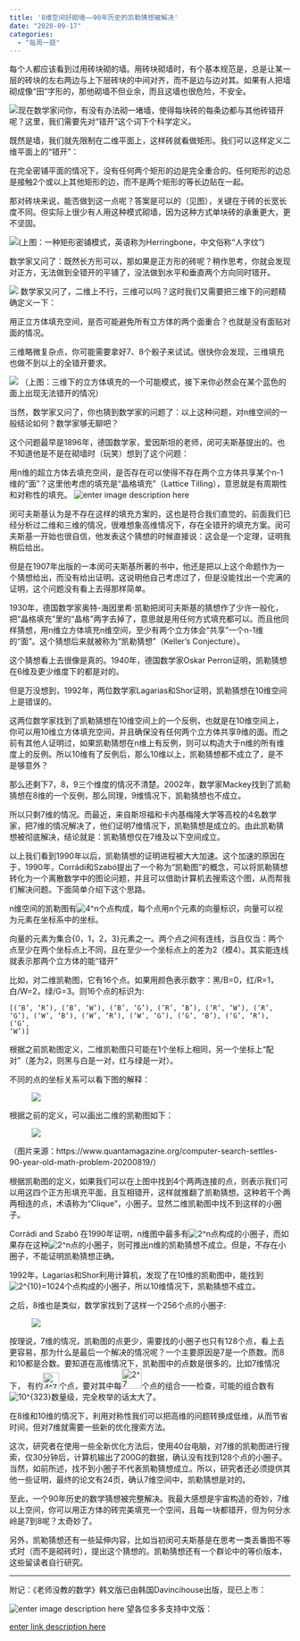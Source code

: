 ```yaml
---
title: '8维空间好砌墙——90年历史的凯勒猜想被解决'
date: "2020-09-17"
categories:
  - "每周一题"
---
```


<section id="nice">
<section id="nice">
<section id="nice">

每个人都应该看到过用砖块砌的墙。用砖块砌墙时，有个基本规范是，总是让某一层的砖块的左右两边与上下层砖块的中间对齐，而不是边与边对其。如果有人把墙砌成像“田”字形的，那他砌墙不但业余，而且这墙也很危险，不安全。

![](https://pic4.zhimg.com/80/v2-5723b78207b347094859b2b7628221c1_720w.jpg)现在数学家问你，有没有办法砌一堵墙，使得每块砖的每条边都与其他砖错开呢？这里，我们需要先对“错开”这个词下个科学定义。

既然是墙，我们就先限制在二维平面上，这样砖就看做矩形。我们可以这样定义二维平面上的“错开”：

在完全密铺平面的情况下，没有任何两个矩形的边是完全重合的。任何矩形的边总是接触2个或以上其他矩形的边，而不是两个矩形的等长边贴在一起。

那对砖块来说，能否做到这一点呢？答案是可以的（见图），关键在于砖的长宽长度不同。但实际上很少有人用这种模式砌墙，因为这种方式单块砖的承重更大，更不坚固。

![](https://pic2.zhimg.com/80/v2-d9b18f76529fbfb7000b4ea250bf16b8_720w.jpg)(上图：一种矩形密铺模式，英语称为Herringbone，中文俗称“人字纹”)

数学家又问了：既然长方形可以，那如果是正方形的砖呢？稍作思考，你就会发现对正方，无法做到全错开的平铺了，没法做到水平和垂直两个方向同时错开。

![](https://picb.zhimg.com/80/v2-2546263092777d465c333da64db2d801_720w.jpg) 数学家又问了，二维上不行，三维可以吗？这时我们又需要把三维下的问题精确定义一下：

用正立方体填充空间，是否可能避免所有立方体的两个面重合？也就是没有面贴对面的情况。

三维略微复杂点，你可能需要拿好7、8个骰子来试试。很快你会发现，三维填充也做不到以上的全错开要求。

![](https://picb.zhimg.com/80/v2-305240e34b3dc6e5e0258d2baa0ca980_720w.jpg) （上图：三维下的立方体填充的一个可能模式，接下来你必然会在某个蓝色的面上出现无法错开的情况）

当然，数学家又问了，你也猜到数学家的问题了：以上这种问题，对n维空间的一般结论如何？数学家够无聊吧？

这个问题最早是1896年，德国数学家，爱因斯坦的老师，闵可夫斯基提出的。也不知道他是不是在砌墙时（玩笑）想到了这个问题：

用n维的超立方体去填充空间，是否存在可以使得不存在两个立方体共享某个n-1维的“面”？这里他考虑的填充是“晶格填充”（Lattice Tilling），意思就是有周期性和对称性的填充。 ![enter image description here](https://pic4.zhimg.com/80/v2-7f6afb82fd08286fdffe7dc59d1fff5d_720w.jpg)

闵可夫斯基认为是不存在这样的填充方案的，这也是符合我们直觉的。前面我们已经分析过二维和三维的情况，很难想象高维情况下，存在全错开的填充方案。闵可夫斯基一开始也很自信，他发表这个猜想的时候直接说：这会是一个定理，证明我稍后给出。

但是在1907年出版的一本闵可夫斯基所著的书中，他还是把以上这个命题作为一个猜想给出，而没有给出证明。这说明他自己考虑过了，但是没能找出一个完满的证明，这个问题没有看上去得那样简单。

1930年，德国数学家奥特-海因里希·凯勒把闵可夫斯基的猜想作了少许一般化，把“晶格填充”里的“晶格”两字去掉了，意思就是用任何方式填充都可以。而且他同样猜想，用n维立方体填充n维空间，至少有两个立方体会“共享”一个n-1维的“面”。这个猜想后来就被称为“凯勒猜想”（Keller's Conjecture）。

这个猜想看上去很像是真的。1940年，德国数学家Oskar Perron证明，凯勒猜想在6维及更少维度下的都是对的。

但是万没想到，1992年，两位数学家Lagarias和Shor证明，凯勒猜想在10维空间上是错误的。

这两位数学家找到了凯勒猜想在10维空间上的一个反例，也就是在10维空间上，你可以用10维立方体填充空间，并且确保没有任何两个立方体共享9维的面。而之前有其他人证明过，如果凯勒猜想在n维上有反例，则可以构造大于n维的所有维度上的反例。所以10维有了反例后，那么10维以上，凯勒猜想都不成立了，是不是够意外？

那么还剩下7，8，9三个维度的情况不清楚。2002年，数学家Mackey找到了凯勒猜想在8维的一个反例，那么同理，9维情况下，凯勒猜想也不成立。

所以只剩7维的情况。而最近，来自斯坦福和卡内基梅隆大学等高校的4名数学家，把7维的情况解决了，他们证明7维情况下，凯勒猜想是成立的。由此凯勒猜想被彻底解决，结论就是：凯勒猜想仅在7维及以下空间成立。

以上我们看到1990年以后，凯勒猜想的证明进程被大大加速。这个加速的原因在于，1990年，Corrádi和Szabó提出了一个称为“凯勒图”的概念，可以将凯勒猜想转化为一个离散数学中的图论问题，并且可以借助计算机去搜索这个图，从而帮我们解决问题。下面简单介绍下这个思路。

n维空间的凯勒图有<span class="span-inline-equation"><img class="Formula-image" alt="4^n" /></span>个点构成，每个点用n个元素的向量标识，向量可以视为元素在坐标系中的坐标。

向量的元素为集合{0，1，2，3}元素之一。两个点之间有连线，当且仅当：两个点至少在两个坐标点上不同，且在至少一个坐标点上的差为2（模4）。其实能连线就表示那两个立方体的能“错开”

比如，对二维凯勒图，它有16个点。如果用颜色表示数字：黑/B=0，红/R=1，白/W=2，绿/G=3。则16个点的标识为:

<code>[('B', 'R'), ('B', 'W'), ('B', 'G'), ('R', 'B'), ('R', 'W'), ('R', 'G'), ('W', 'B'), ('W', 'R'), ('W', 'G'), ('G', 'B'), ('G', 'R'), ('G', 'W')]
</code></pre>

根据之前凯勒图定义，二维凯勒图只可能在1个坐标上相同，另一个坐标上“配对”（差为2，则黑与白是一对，红与绿是一对）。

不同的点的坐标关系可以看下图的解释：

<figure>![](https://pic1.zhimg.com/80/v2-1f0aadacfb77ea83741c2466f9d5d412_720w.jpg)</figure>

根据之前的定义，可以画出二维的凯勒图如下：

<figure>![](https://pic4.zhimg.com/80/v2-0645319b44572280079b5e8b6b16657e_720w.jpg)</figure>

（图片来源：https://www.quantamagazine.org/computer-search-settles-90-year-old-math-problem-20200819/）

根据凯勒图的定义，如果我们可以在上图中找到4个两两连接的点，则表示我们可以用这四个正方形填充平面，且互相错开，这样就推翻了凯勒猜想。这种若干个两两相连的点，术语称为“Clique”，小圈子。显然二维凯勒图中找不到这样的小圈子。

Corrádi and Szabó 在1990年证明，n维图中最多有<span class="span-inline-equation"><img class="Formula-image" alt="2^n" /></span>点构成的小圈子，而如果存在这种<span class="span-inline-equation"><img class="Formula-image" alt="2^n" /></span>点的小圈子，则可推出n维的凯勒猜想不成立。但是，不存在小圈子，不能证明凯勒猜想正确。

1992年，Lagarias和Shor利用计算机，发现了在10维的凯勒图中，能找到<span class="span-inline-equation"><img class="Formula-image" alt="2^{10}=1024" /></span>个点构成的小圈子，所以10维情况下，凯勒猜想不成立。

之后，8维也是类似，数学家找到了这样一个256个点的小圈子:

<figure>![](https://picb.zhimg.com/80/v2-5583f0f96d2200f05512b165a1a5f5ea_720w.jpg)</figure>

按理说，7维的情况，凯勒图的点更少，需要找的小圈子也只有128个点，看上去更容易，那为什么是最后一个解决的情况呢？一个主要原因是7是一个质数。而8和10都是合数。要知道在高维情况下，凯勒图中的点数是很多的。比如7维情况下， 有约<span class="span-inline-equation"><img class="Formula-image" alt="4^7" width="29" height="29" /></span>个点，要对其中每<span class="span-inline-equation"><img class="Formula-image" alt="2^7" width="36" height="36" /></span>个点的组合一一检查，可能的组合数有<span class="span-inline-equation"><img class="Formula-image" alt="10^{323}" /></span>数量级，完全枚举的话太大了。

在8维和10维的情况下，利用对称性我们可以把高维的问题转换成低维，从而节省时间，但对7维就需要一些新的优化搜索方法。

这次，研究者在使用一些全新优化方法后，使用40台电脑，对7维的凯勒图进行搜索，仅30分钟后，计算机输出了200G的数据，确认没有找到128个点的小圈子。当然，如前所述，找不到小圈子不代表凯勒猜想成立。所以，研究者还必须提供其他一些证明，最终的论文有24页，确认7维空间中，凯勒猜想是对的。

至此，一个90年历史的数学猜想被完整解决。我最大感想是宇宙构造的奇妙，7维以上空间，你可以用正方体的砖完美填充一个空间，且每一块都错开，但为何分水岭是7到8呢？太奇妙了。

另外，凯勒猜想还有一些延伸内容，比如当初闵可夫斯基是在思考一类丢番图不等式时（而不是砌砖时），提出这个猜想的。凯勒猜想还有一个群论中的等价版本，这些留读者自行研究。

<hr />

附记：《老师没教的数学》韩文版已由韩国Davincihouse出版，现已上市：

![enter image description here](https://pic4.zhimg.com/80/v2-c3f46d9573acdbdd2972612531b428bd_720w.jpg) 望各位多多支持中文版：

<a href="https://item.jd.com/62736022781.html">enter link description here</a>

</section>
</section>
</section>